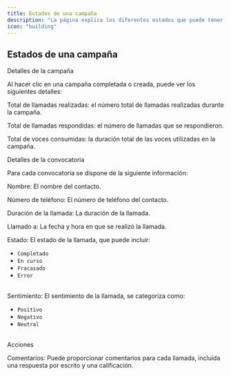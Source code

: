 ```yaml
---
title: Estados de una campaña
description: "La página explica los diferentes estados que puede tener una campaña"
icon: "building"
---
```


## Estados de una campaña

Detalles de la campaña

Al hacer clic en una campaña completada o creada, puede ver los siguientes detalles:

Total de llamadas realizadas: el número total de llamadas realizadas durante la campaña.

Total de llamadas respondidas: el número de llamadas que se respondieron.

Total de voces consumidas: la duración total de las voces utilizadas en la campaña.

Detalles de la convocatoria

Para cada convocatoria se dispone de la siguiente información:

Nombre: El nombre del contacto.

Número de teléfono: El número de teléfono del contacto.

Duración de la llamada: La duración de la llamada.

Llamado a: La fecha y hora en que se realizó la llamada.

Estado: El estado de la llamada, que puede incluir:

<ul>
<li><code style={{ color: "#22c55e", border: "1px solid #22c55e" }}>Completado</code></li>
<li>
  <code style={{ color: "#3b82f6", border: "1px solid #3b82f6" }}>En curso</code>
</li>
<li>
  <code style={{ color: "#ca8a04", border: "1px solid #ca8a04" }}>Fracasado</code>
</li>
<li><code style={{ color: "#ef4444", border: "1px solid #ef4444" }}>Error</code></li>

<br />

</ul>

Sentimiento: El sentimiento de la llamada, se categoriza como:

<ul>
<li><code style={{ color: "#22c55e", border: "1px solid #22c55e" }}>Positivo</code></li>
<li><code style={{ color: "#ef4444", border: "1px solid #ef4444" }}>Negativo</code></li>
<li>
  <code style={{ color: "#3b82f6", border: "1px solid #3b82f6" }}>Neutral</code>
</li>

<br />

</ul>

Acciones

Comentarios: Puede proporcionar comentarios para cada llamada, incluida una respuesta por escrito y una calificación.

